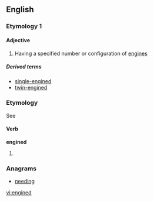 ==English==

===Etymology 1===
{{suffix|engine|ed|gloss1=noun}}

====Adjective====
{{en-adj|-}}

# {{context|in combination|lang=en}} Having a specified number or configuration of [[engine]]s

=====Derived terms=====
* [[single-engined]]
* [[twin-engined]]

===Etymology===
See {{term|engine}} {{a|verb}}

====Verb====
'''engined'''

# {{en-past of|engine}}

===Anagrams===
* [[needing#English|needing]]

[[vi:engined]]